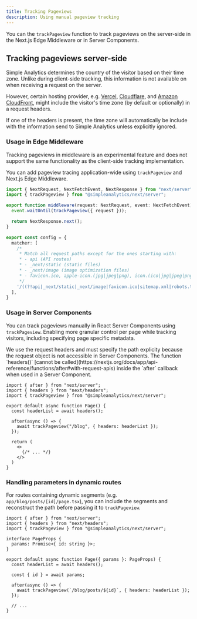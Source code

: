 ```yaml
---
title: Tracking Pageviews
description: Using manual pageview tracking
---
```


You can the `trackPageview` function to track pageviews on the server-side in the Next.js Edge Middleware or in Server Components.

## Tracking pageviews server-side

<Callout title="">
  Simple Analytics determines the country of the visitor based on their time zone. 
  Unlike during client-side tracking, this information is not available on when receiving a request on the server.
</Callout>

However, certain hosting provider, e.g. [Vercel](https://vercel.com/docs/edge-network/headers/request-headers), [Cloudflare](https://developers.cloudflare.com/rules/transform/managed-transforms/reference/), and [Amazon CloudFront](https://docs.aws.amazon.com/AmazonCloudFront/latest/DeveloperGuide/adding-cloudfront-headers.html), might include the visitor's time zone (by default or optionally) in a request headers.

If one of the headers is present, the time zone will automatically be include with the information send to Simple Analytics unless explicitly ignored.

### Usage in Edge Middleware

<Callout title="This feature is experimental" type="warn">
Tracking pageviews in middleware is an experimental feature and does not support the same functionality as the client-side tracking implementation.
</Callout>

You can add pageview tracing application-wide using `trackPageview` and Next.js Edge Middleware.

```ts title="middleware.ts"
import { NextRequest, NextFetchEvent, NextResponse } from "next/server";
import { trackPageview } from "@simpleanalytics/next/server";

export function middleware(request: NextRequest, event: NextFetchEvent) {
  event.waitUntil(trackPageview({ request }));

  return NextResponse.next();
}

export const config = {
  matcher: [
    /*
     * Match all request paths except for the ones starting with:
     * - api (API routes)
     * - _next/static (static files)
     * - _next/image (image optimization files)
     * - favicon.ico, apple-icon.(jpg|jpeg|png), icon.(ico|jpg|jpeg|png|svg), sitemap.xml, robots.txt (metadata files)
     */
    '/((?!api|_next/static|_next/image|favicon.ico|sitemap.xml|robots.txt|apple-icon\.(?:jpg|jpeg|png)|icon\.(?:ico|jpg|jpeg|png|svg)).*)',
  ],
}
```

### Usage in Server Components

You can track pageviews manually in React Server Components using `trackPageview`. 
Enabling more granular control per page while tracking visitors, including specifying page specific metadata.

<Callout title="Usage without request object">
We use the request headers and must specify the path explicity because the request object is not accessible in Server Components.
</Callout>


<Callout type="warn">
The function `headers()` [cannot be called](https://nextjs.org/docs/app/api-reference/functions/after#with-request-apis) inside the `after` callback when used in a Server Component.
</Callout>

```tsx title="app/blog/page.tsx"
import { after } from "next/server";
import { headers } from "next/headers";
import { trackPageview } from "@simpleanalytics/next/server";

export default async function Page() {
  const headerList = await headers();

  after(async () => {
    await trackPageview("/blog", { headers: headerList });
  });

  return (
    <> 
      {/* ... */}
    </>
  )
}
```

### Handling parameters in dynamic routes

For routes containing dynamic segments (e.g. `app/blog/posts/[id]/page.tsx`), you can include the segments and reconstruct the path before passing it to `trackPageview`.

```tsx title="app/blog/posts/[id]/page.tsx"
import { after } from "next/server";
import { headers } from "next/headers";
import { trackPageview } from "@simpleanalytics/next/server";

interface PageProps {
  params: Promise<{ id: string }>;
}

export default async function Page({ params }: PageProps) {
  const headerList = await headers();

  const { id } = await params;

  after(async () => {
    await trackPageview(`/blog/posts/${id}`, { headers: headerList });
  });

  // ...
}
```